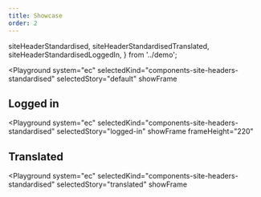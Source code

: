 ```yaml
---
title: Showcase
order: 2
---
```



  siteHeaderStandardised,
  siteHeaderStandardisedTranslated,
  siteHeaderStandardisedLoggedIn,
} from '../demo';

<Playground
  system="ec"
  selectedKind="components-site-headers-standardised"
  selectedStory="default"
  showFrame
>
  <Html markup={siteHeaderStandardised} />
</Playground>

## Logged in

<Playground
  system="ec"
  selectedKind="components-site-headers-standardised"
  selectedStory="logged-in"
  showFrame
  frameHeight="220"
>
  <Html markup={siteHeaderStandardisedLoggedIn} />
</Playground>

## Translated

<Playground
  system="ec"
  selectedKind="components-site-headers-standardised"
  selectedStory="translated"
  showFrame
>
  <Html markup={siteHeaderStandardisedTranslated} />
</Playground>
